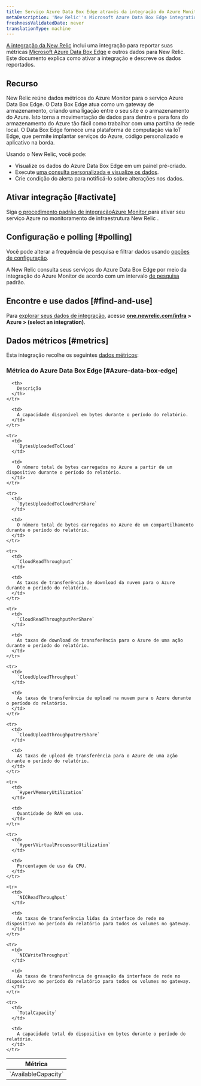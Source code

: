 ```yaml
---
title: Serviço Azure Data Box Edge através da integração do Azure Monitor
metaDescription: 'New Relic''s Microsoft Azure Data Box Edge integration: what data it reports and how to enable it.'
freshnessValidatedDate: never
translationType: machine
---
```


[A integração da New Relic](/docs/infrastructure/integrations-getting-started/getting-started/introduction-infrastructure-integrations) inclui uma integração para reportar suas métricas [Microsoft Azure Data Box Edge](https://azure.microsoft.com/en-us/updates/announcing-azure-data-box-edge/) e outros dados para New Relic. Este documento explica como ativar a integração e descreve os dados reportados.

## Recurso

New Relic reúne dados métricos do Azure Monitor para o serviço Azure Data Box Edge. O Data Box Edge atua como um gateway de armazenamento, criando uma ligação entre o seu site e o armazenamento do Azure. Isto torna a movimentação de dados para dentro e para fora do armazenamento do Azure tão fácil como trabalhar com uma partilha de rede local. O Data Box Edge fornece uma plataforma de computação via IoT Edge, que permite implantar serviços do Azure, código personalizado e aplicativo na borda.

Usando o New Relic, você pode:

* Visualize os dados do Azure Data Box Edge em um painel pré-criado.
* Execute [uma consulta personalizada e visualize os dados](/docs/infrastructure/integrations-getting-started/getting-started/use-integration-data-new-relic-insights).
* Crie condição do alerta para notificá-lo sobre alterações nos dados.

## Ativar integração [#activate]

Siga [o procedimento padrão de integraçãoAzure Monitor ](/docs/infrastructure/microsoft-azure-integrations/azure-integrations-list/azure-monitor)para ativar seu serviço Azure no monitoramento de infraestrutura New Relic .

## Configuração e polling [#polling]

Você pode alterar a frequência de pesquisa e filtrar dados usando [opções de configuração](/docs/infrastructure/microsoft-azure-integrations/azure-integrations-list/azure-monitor/#settings).

A New Relic consulta seus serviços do Azure Data Box Edge por meio da integração do Azure Monitor de acordo com um intervalo [de pesquisa](/docs/infrastructure/microsoft-azure-integrations/azure-integrations-list/azure-monitor/#settings) padrão.

## Encontre e use dados [#find-and-use]

Para [explorar seus dados de integração](/docs/infrastructure/integrations/find-use-infrastructure-integration-data), acesse <DoNotTranslate>**[one.newrelic.com/infra](https://one.newrelic.com/infra) > Azure > (select an integration)**</DoNotTranslate>.

## Dados métricos [#metrics]

Esta integração recolhe os seguintes [dados métricos](/docs/infrastructure/integrations-getting-started/getting-started/understand-integration-data-data-types#metric):

### Métrica do Azure Data Box Edge [#Azure-data-box-edge]

<table>
  <thead>
    <tr>
      <th style={{ width: "300px" }}>
        Métrica
      </th>

      <th>
        Descrição
      </th>
    </tr>
  </thead>

  <tbody>
    <tr>
      <td>
        `AvailableCapacity`
      </td>

      <td>
        A capacidade disponível em bytes durante o período do relatório.
      </td>
    </tr>

    <tr>
      <td>
        `BytesUploadedToCloud`
      </td>

      <td>
        O número total de bytes carregados no Azure a partir de um dispositivo durante o período do relatório.
      </td>
    </tr>

    <tr>
      <td>
        `BytesUploadedToCloudPerShare`
      </td>

      <td>
        O número total de bytes carregados no Azure de um compartilhamento durante o período do relatório.
      </td>
    </tr>

    <tr>
      <td>
        `CloudReadThroughput`
      </td>

      <td>
        As taxas de transferência de download da nuvem para o Azure durante o período do relatório.
      </td>
    </tr>

    <tr>
      <td>
        `CloudReadThroughputPerShare`
      </td>

      <td>
        As taxas de download de transferência para o Azure de uma ação durante o período do relatório.
      </td>
    </tr>

    <tr>
      <td>
        `CloudUploadThroughput`
      </td>

      <td>
        As taxas de transferência de upload na nuvem para o Azure durante o período do relatório.
      </td>
    </tr>

    <tr>
      <td>
        `CloudUploadThroughputPerShare`
      </td>

      <td>
        As taxas de upload de transferência para o Azure de uma ação durante o período do relatório.
      </td>
    </tr>

    <tr>
      <td>
        `HyperVMemoryUtilization`
      </td>

      <td>
        Quantidade de RAM em uso.
      </td>
    </tr>

    <tr>
      <td>
        `HyperVVirtualProcessorUtilization`
      </td>

      <td>
        Porcentagem de uso da CPU.
      </td>
    </tr>

    <tr>
      <td>
        `NICReadThroughput`
      </td>

      <td>
        As taxas de transferência lidas da interface de rede no dispositivo no período do relatório para todos os volumes no gateway.
      </td>
    </tr>

    <tr>
      <td>
        `NICWriteThroughput`
      </td>

      <td>
        As taxas de transferência de gravação da interface de rede no dispositivo no período do relatório para todos os volumes no gateway.
      </td>
    </tr>

    <tr>
      <td>
        `TotalCapacity`
      </td>

      <td>
        A capacidade total do dispositivo em bytes durante o período do relatório.
      </td>
    </tr>
  </tbody>
</table>